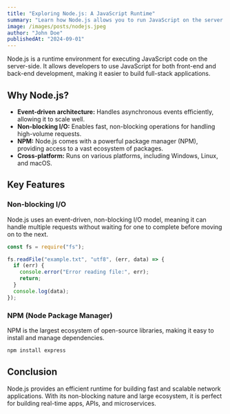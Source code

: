 ```yaml
---
title: "Exploring Node.js: A JavaScript Runtime"
summary: "Learn how Node.js allows you to run JavaScript on the server side and build scalable applications."
image: /images/posts/nodejs.jpeg
author: "John Doe"
publishedAt: "2024-09-01"
---
```


Node.js is a runtime environment for executing JavaScript code on the server-side. It allows developers to use JavaScript for both front-end and back-end development, making it easier to build full-stack applications.

## Why Node.js?

- **Event-driven architecture:** Handles asynchronous events efficiently, allowing it to scale well.
- **Non-blocking I/O:** Enables fast, non-blocking operations for handling high-volume requests.
- **NPM:** Node.js comes with a powerful package manager (NPM), providing access to a vast ecosystem of packages.
- **Cross-platform:** Runs on various platforms, including Windows, Linux, and macOS.

## Key Features

### Non-blocking I/O

Node.js uses an event-driven, non-blocking I/O model, meaning it can handle multiple requests without waiting for one to complete before moving on to the next.

```javascript
const fs = require("fs");

fs.readFile("example.txt", "utf8", (err, data) => {
  if (err) {
    console.error("Error reading file:", err);
    return;
  }
  console.log(data);
});
```

### NPM (Node Package Manager)

NPM is the largest ecosystem of open-source libraries, making it easy to install and manage dependencies.

```bash
npm install express
```

## Conclusion

Node.js provides an efficient runtime for building fast and scalable network applications. With its non-blocking nature and large ecosystem, it is perfect for building real-time apps, APIs, and microservices.
